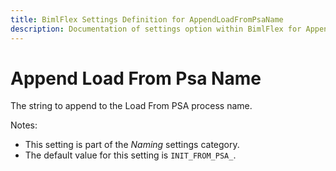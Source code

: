 ```yaml
---
title: BimlFlex Settings Definition for AppendLoadFromPsaName
description: Documentation of settings option within BimlFlex for AppendLoadFromPsaName
---
```

<head>
  <meta name="varigenceProduct" content="BimlFlex"></meta>
  <meta name="varigenceArticleType" content="Reference"></meta>
</head>

# Append Load From Psa Name

The string to append to the Load From PSA process name.

Notes:

* This setting is part of the *Naming* settings category.
* The default value for this setting is `INIT_FROM_PSA_`.
